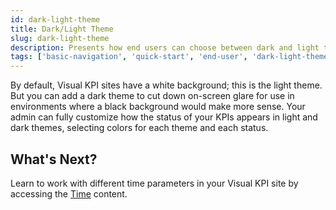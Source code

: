 ```yaml
---
id: dark-light-theme
title: Dark/Light Theme
slug: dark-light-theme
description: Presents how end users can choose between dark and light themes in Transpara's Visual KPIs software.
tags: ['basic-navigation', 'quick-start', 'end-user', 'dark-light-theme', 'background']
---
```



By default, Visual KPI sites have a white background; this is the light theme. But you can add a dark theme to cut down on-screen glare for use in environments where a black background would make more sense. Your admin can fully customize how the status of your KPIs appears in light and dark themes, selecting colors for each theme and each status.

<StylizedImage
  imgURL="/img/docs/end-user/basic-navigation/dark-light-theme/basicnavigation-lightdarktheme.gif"
  alt="Dark/Light Theme example"
/>

## What's Next?

Learn to work with different time parameters in your Visual KPI site by accessing the [Time](/docs/end-user/basic-navigation/time) content.